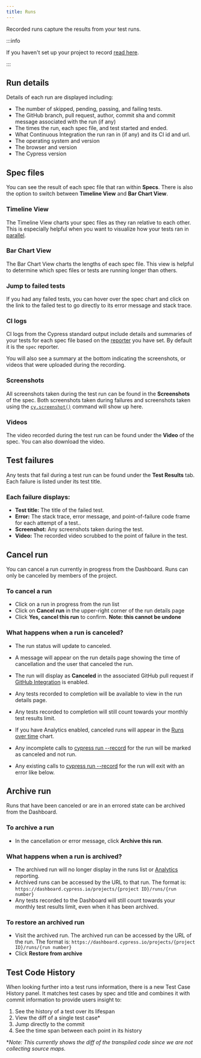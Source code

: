 ```yaml
---
title: Runs
---
```


Recorded runs capture the results from your test runs.

:::info

If you haven't set up your project to record
[read here](/guides/dashboard/projects#Setup).

:::

## Run details

Details of each run are displayed including:

- The number of skipped, pending, passing, and failing tests.
- The GitHub branch, pull request, author, commit sha and commit message
  associated with the run (if any)
- The times the run, each spec file, and test started and ended.
- What Continuous Integration the run ran in (if any) and its CI id and url.
- The operating system and version
- The browser and version
- The Cypress version

<DocsImage src="/img/dashboard/run-details.png" alt="run-details" ></DocsImage>

## <Icon name="file-code" className="fa-fw"></Icon> Spec files

You can see the result of each spec file that ran within **Specs**. There is
also the option to switch between **Timeline View** and **Bar Chart View**.

### Timeline View

The Timeline View charts your spec files as they ran relative to each other.
This is especially helpful when you want to visualize how your tests ran in
[parallel](/guides/guides/parallelization).

<DocsImage src="/img/dashboard/specs-timeline-view.png" alt="Specs tab with timeline view" ></DocsImage>

### Bar Chart View

The Bar Chart View charts the lengths of each spec file. This view is helpful to
determine which spec files or tests are running longer than others.

<DocsImage src="/img/dashboard/specs-barchart-view.png" alt="Specs tab with bar chart view" ></DocsImage>

### Jump to failed tests

If you had any failed tests, you can hover over the spec chart and click on the
link to the failed test to go directly to its error message and stack trace.

<DocsImage src="/img/dashboard/specs-failures-popup.png" alt="Failures popup on spec hover" ></DocsImage>

### <Icon name="code" className="fa-fw"></Icon> CI logs

CI logs from the Cypress standard output include details and summaries of your
tests for each spec file based on the [reporter](/guides/tooling/reporters) you
have set. By default it is the `spec` reporter.

You will also see a summary at the bottom indicating the screenshots, or videos
that were uploaded during the recording.

<DocsImage src="/img/dashboard/standard-output-of-recorded-test-run.png" alt="standard output" ></DocsImage>

### <Icon name="camera" className="fa-fw"></Icon> Screenshots

All screenshots taken during the test run can be found in the **Screenshots** of
the spec. Both screenshots taken during failures and screenshots taken using the
[`cy.screenshot()`](/api/commands/screenshot) command will show up here.

### <Icon name="video" className="fa-fw"></Icon> Videos

The video recorded during the test run can be found under the **Video** of the
spec. You can also download the video.

<DocsImage src="/img/dashboard/videos-of-recorded-test-run.png" alt="Video of test runs" ></DocsImage>

## <Icon name="exclamation-triangle" className="fa-fw"></Icon> Test failures

Any tests that fail during a test run can be found under the **Test Results**
tab. Each failure is listed under its test title.

### Each failure displays:

- **Test title:** The title of the failed test.
- **Error:** The stack trace, error message, and point-of-failure code frame for
  each attempt of a test..
- **Screenshot:** Any screenshots taken during the test.
- **Video:** The recorded video scrubbed to the point of failure in the test.

<DocsImage src="/img/dashboard/runs/test-attempts-and-errors.png" alt="failure tab" ></DocsImage>

## Cancel run

You can cancel a run currently in progress from the Dashboard. Runs can only be
canceled by members of the project.

### To cancel a run

- Click on a run in progress from the run list
- Click on **<Icon name="ban"></Icon> Cancel run** in the upper-right corner of
  the run details page
- Click **Yes, cancel this run** to confirm. **Note: this cannot be undone**

<DocsVideo src="/img/snippets/cancelling-run.mp4" title="Dashboard cancel runs"></DocsVideo>

### What happens when a run is canceled?

- The run status will update to canceled.
- A message will appear on the run details page showing the time of cancellation
  and the user that canceled the run.
- The run will display as **Canceled** in the associated GitHub pull request if
  [GitHub Integration](/guides/dashboard/github-integration) is enabled.
- Any tests recorded to completion will be available to view in the run details
  page.
- Any tests recorded to completion will still count towards your monthly test
  results limit.
- If you have Analytics enabled, canceled runs will appear in the
  [Runs over time](/guides/dashboard/analytics#Run-status) chart.
- Any incomplete calls to
  [cypress run --record](/guides/guides/command-line#cypress-run) for the run
  will be marked as canceled and not run.
- Any existing calls to
  [cypress run --record](/guides/guides/command-line#cypress-run) for the run
  will exit with an error like below.

  <DocsImage src="/img/dashboard/cancel-run-error.png" alt="cancel-run-error" width-600 ></DocsImage>

## Archive run

Runs that have been canceled or are in an errored state can be archived from the
Dashboard.

### To archive a run

- In the cancellation or error message, click **Archive this run**.
  <DocsImage src="/img/dashboard/archive-run-within-cancelation-msg.png" alt="cancel-run-error" ></DocsImage>

### What happens when a run is archived?

- The archived run will no longer display in the runs list or
  [Analytics](/guides/dashboard/analytics) reporting.
- Archived runs can be accessed by the URL to that run. The format is:
  `https://dashboard.cypress.io/projects/{project ID}/runs/{run number}`
- Any tests recorded to the Dashboard will still count towards your monthly test
  results limit, even when it has been archived.

### To restore an archived run

- Visit the archived run. The archived run can be accessed by the URL of the
  run. The format is:
  `https://dashboard.cypress.io/projects/{project ID}/runs/{run number}`
- Click **<Icon name="history"></Icon> Restore from archive**
  <DocsImage src="/img/dashboard/restore-from-archive.png" alt="restore-from-archive" ></DocsImage>

## Test Code History

<DocsImage src="/img/dashboard/runs/test-code-history.png" alt="Screenshot of the Test Code History panel" ></DocsImage>

When looking further into a test runs information, there is a new Test Case
History panel. It matches test cases by spec and title and combines it with
commit information to provide users insight to:

1. See the history of a test over its lifespan
1. View the diff of a single test case\*
1. Jump directly to the commit
1. See the time span between each point in its history

\*_Note: This currently shows the diff of the transpiled code since we are not
collecting source maps._
